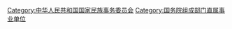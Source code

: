 [[Category:中华人民共和国国家民族事务委员会|Category:中华人民共和国国家民族事务委员会]]
[[Category:国务院组成部门直属事业单位|Category:国务院组成部门直属事业单位]]